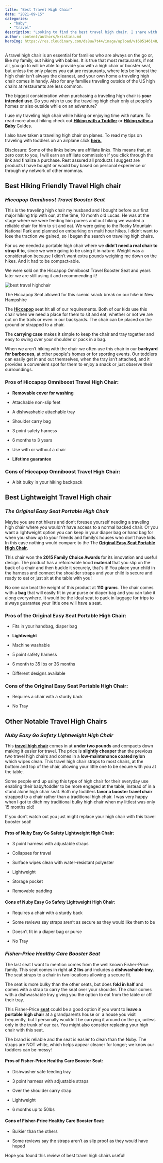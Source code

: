 ```yaml
---
title: "Best Travel High Chair"
date: "2021-09-15"
categories: 
  - "baby"
  - "travel"
description: "Looking to find the best travel high chair. I share with you my ultimate favorite travel high chair I use with my kids and runner ups!"
author: content/authors/kristina.md
heroImg: https://res.cloudinary.com/ds8uw7t44/image/upload/v1685146148/omniboost-travel-highchair.jpg
---
```


A travel high chair is an essential for families who are always on the go or, like my family, out hiking with babies. It is true that most restaurants, if not all, you go to will be able to provide you with a high chair or booster seat, but unless the only places you eat are restaurants, where lets be honest the high chair isn’t always the cleanest, and your own home a traveling high chair comes in handy. Also for any families traveling outside of the US high chairs at restaurants are less common.  

The biggest consideration when purchasing a traveling high chair is **your intended use**. Do you wish to use the traveling high chair only at people’s homes or also outside while on an adventure?

I use my traveling high chair while hiking or enjoying time with nature. To read more about hiking check out **[Hiking with a Toddler](https://allaboutmomma.com/equipment-needed-to-hike-with-your-toddler/)** or **[Hiking withe a Baby](https://allaboutmomma.com/hiking-with-you-baby-0-6-months/)** Guides.

I also have taken a traveling high chair on planes. To read my tips on traveling with toddlers on an airplane click [](https://allaboutmomma.com/tips-for-flying-with-toddlers/) **[here.](https://allaboutmomma.com/tips-for-flying-with-toddlers/)**

Disclosure: Some of the links below are affiliate links. This means that, at zero cost to you, I will earn an affiliate commission if you click through the link and finalize a purchase. Rest assured all products I suggest are products I have bought or would buy based on personal experience or through my network of other mommas.

## **Best Hiking Friendly Travel High chair**

### _Hiccapop Omniboost Travel Booster Seat_ 

<AffiliateLink affiliateSnippet="" button={false} image="" imageURL="//ws-na.amazon-adsystem.com/widgets/q?_encoding=UTF8&ASIN=B078K1W9B3&Format=_SL160_&ID=AsinImage&MarketPlace=US&ServiceVersion=20070822&WS=1&tag=allaboutmom06-20&language=en_US" linkURL="https://www.amazon.com/gp/product/B078K1W9B3?ie=UTF8&linkCode=li2&tag=allaboutmom06-20&linkId=1ff98dec10d2cbb28fffa7af70f1fe51&language=en_US&ref_=as_li_ss_il" />

This is the traveling high chair my husband and I bought before our first major hiking trip with our, at the time, 10 month old Lucas. He was at the stage where we were feeding him purees and out hiking we wanted a reliable chair for him to sit and eat. We were going to the Rocky Mountain National Park and planned on embarking on multi hour hikes. I didn’t want to lose the traction we gained, so I began the search on traveling high chairs. 

For us we needed a portable high chair where we **didn’t need a real chair to strap it to,** since we were going to be using it in nature. Weight was a consideration because I didn’t want extra pounds weighing me down on the hikes. And it had to be compact-able.

We were sold on the Hiccapop Omniboost Travel Booster Seat and years later we are still using it and recommending it!

![best travel highchair](https://res.cloudinary.com/ds8uw7t44/image/upload/v1685146148/omniboost-travel-highchair.jpg)

The Hiccapop Seat allowed for this scenic snack break on our hike in New Hampshire

The **[Hiccapop](https://www.amazon.com/gp/product/B078K1W9B3?ie=UTF8&linkCode=ll1&tag=allaboutmom06-20&linkId=d71426b0a899e09af1ed97529d943671&language=en_US&ref_=as_li_ss_tl)** [](https://www.amazon.com/gp/product/B078K1W9B3/ref=as_li_tl?ie=UTF8&camp=1789&creative=9325&creativeASIN=B078K1W9B3&linkCode=as2&tag=allaboutmomma-20&linkId=77a4e4dd98710df0bc86ba76ad169367) seat hit all of our requirements. Both of our kids use this chair when we need a place for them to sit and eat, whether or not we are out on the trails or even in our backyards. The chair can be placed on the ground or strapped to a chair.

The **carrying case** makes it simple to keep the chair and tray together and easy to swing over your shoulder or pack in a bag. 

When we aren’t hiking with the chair we often use this chair in our **backyard for barbecues**, at other people's homes or for sporting events. Our toddlers can easily get in and out themselves, when the tray isn’t attached, and it provides a convenient spot for them to enjoy a snack or just observe their surroundings. 

### Pros of Hiccapop Omniboost Travel High Chair:

- **Removable cover for washing**

- Attachable non-slip feet 

- A dishwashable attachable tray

- Shoulder carry bag

- 3 point safety harness

- 6 months to 3 years

- Use with or without a chair

- **Lifetime guarantee**

### Cons of Hiccapop Omniboost Travel High Chair:

- A bit bulky in your hiking backpack

## **Best Lightweight Travel High chair**

### _The Original Easy Seat Portable High Chair_

<AffiliateLink affiliateSnippet="" button={false} image="" imageURL="//ws-na.amazon-adsystem.com/widgets/q?_encoding=UTF8&ASIN=B0725Q8L6N&Format=_SL160_&ID=AsinImage&MarketPlace=US&ServiceVersion=20070822&WS=1&tag=allaboutmom06-20&language=en_US" linkURL="https://www.amazon.com/gp/product/B0725Q8L6N?ie=UTF8&linkCode=li2&tag=allaboutmom06-20&linkId=977f7c72958c6c0298b24b0e2ebbd7b4&language=en_US&ref_=as_li_ss_il" />

Maybe you are not hikers and don’t foresee yourself needing a traveling high chair where you wouldn’t have access to a normal backed chair. Or you want a lightweight option you can keep in your diaper bag or hand bag for when you show up to your friends and family’s houses who don’t have kids. In this case nothing would compare to the The [**Original Easy Seat Portable High Chair**](https://www.amazon.com/gp/product/B0725Q8L6N?ie=UTF8&linkCode=ll1&tag=allaboutmom06-20&linkId=dda626197156693a763238c38b31993c&language=en_US&ref_=as_li_ss_tl).

This chair won the **2015 Family Choice Awards** for its innovation and useful design. The product has a reforceable hood **material** that you slip on the back of a chair and then buckle it securely, that's it! You place your child in the harness and connect the shoulder straps and your child is secure and ready to eat or just sit at the table with you!

No one can beat the weight of this product at **110 grams**. The chair comes with a **bag** that will easily fit in your purse or diaper bag and you can take it along everywhere. It would be the ideal seat to pack in luggage for trips to always guarantee your little one will have a seat.

### Pros of the Original Easy Seat Portable High Chair: 

- Fits in your handbag, diaper bag

- **Lightweight**

- Machine washable

- 5 point safety harness

- 6 month to 35 lbs or 36 months

- Different designs available

### Cons of the Original Easy Seat Portable High Chair:  

- Requires a chair with a sturdy back

- No Tray 

## **Other Notable Travel High Chairs**

### _Nuby Easy Go Safety Lightweight High Chair_

<AffiliateLink affiliateSnippet="" button={false} image="" imageURL="//ws-na.amazon-adsystem.com/widgets/q?_encoding=UTF8&ASIN=B08Y6XLJQD&Format=_SL160_&ID=AsinImage&MarketPlace=US&ServiceVersion=20070822&WS=1&tag=allaboutmom06-20&language=en_US" linkURL="https://www.amazon.com/gp/product/B08Y6XLJQD?ie=UTF8&linkCode=li2&tag=allaboutmom06-20&linkId=2022487515c16618711d25d2fc1182b6&language=en_US&ref_=as_li_ss_il" />

This [**travel high chair**](https://www.amazon.com/gp/product/B08Y6XLJQD?ie=UTF8&linkCode=ll1&tag=allaboutmom06-20&linkId=367bcb8045676c010df684209faf7a3a&language=en_US&ref_=as_li_ss_tl) comes in at **under two pounds** and compacts down making it easier for travel. The price is **slightly cheaper** than the previous two travel high chairs and comes in a **low-maintenance coated nylon** which wipes clean. This travel high chair straps to most chairs, at the bottom and top of the chair, allowing your little one to be secure with you at the table. 

Some people end up using this type of high chair for their everyday use enabling their baby/toddler to be more engaged at the table, instead of in a stand alone high chair seat. Both my toddlers **favor a booster travel chair** strapped to a chair rather than a traditional high chair. I was very happy when I got to ditch my traditional bulky high chair when my littlest was only 15 months old! 

If you don’t watch out you just might replace your high chair with this travel booster seat!

#### Pros of Nuby Easy Go Safety Lightweight High Chair:

- 3 point harness with adjustable straps

- Collapses for travel

- Surface wipes clean with water-resistant polyester

- Lightweight

- Storage pocket

- Removable padding

#### Cons of Nuby Easy Go Safety Lightweight High Chair:

- Requires a chair with a sturdy back

- Some reviews say straps aren’t as secure as they would like them to be

- Doesn’t fit in a diaper bag or purse

- No Tray

### _Fisher-Price Healthy Care Booster Seat_

<AffiliateLink affiliateSnippet="" button={false} image="" imageURL="//ws-na.amazon-adsystem.com/widgets/q?_encoding=UTF8&ASIN=B014D4H754&Format=_SL160_&ID=AsinImage&MarketPlace=US&ServiceVersion=20070822&WS=1&tag=allaboutmom06-20&language=en_US" linkURL="https://www.amazon.com/gp/product/B014D4H754?ie=UTF8&linkCode=li2&tag=allaboutmom06-20&linkId=1beb11f5c97c03f79422b3a6775fe4ab&language=en_US&ref_=as_li_ss_il" />

The last seat I want to mention comes from the well known Fisher-Price family. This seat comes in right **at 2 lbs** and includes a **dishwashable tray**. The seat straps to a chair in two locations allowing a secure fit.

The seat is more bulky than the other seats, but does **fold in half** and comes with a strap to carry the seat over your shoulder. The chair comes with a dishwashable tray giving you the option to eat from the table or off their tray. 

This Fisher-Price [**seat**](https://www.amazon.com/gp/product/B014D4H754?ie=UTF8&linkCode=ll1&tag=allaboutmom06-20&linkId=40b5502f2f5416519eed8931b4cbde04&language=en_US&ref_=as_li_ss_tl) could be a good option if you want to **leave a portable high chair** at a grandparents house or  a house you visit frequently, but I personally wouldn’t be carrying it around on the go, unless only in the trunk of our car. You might also consider replacing your high chair with this seat. 

The brand is reliable and the seat is easier to clean than the Nuby. The straps are NOT white, which helps appear cleaner for longer; we know our toddlers can be messy!

<AffiliateLink affiliateSnippet="" button={false} image="" imageURL="//ws-na.amazon-adsystem.com/widgets/q?_encoding=UTF8&ASIN=B014D4H754&Format=_SL160_&ID=AsinImage&MarketPlace=US&ServiceVersion=20070822&WS=1&tag=allaboutmom06-20&language=en_US" linkURL="https://www.amazon.com/gp/product/B014D4H754?ie=UTF8&linkCode=li2&tag=allaboutmom06-20&linkId=a2b547a9772dcf9ba19105065c3f0efe&language=en_US&ref_=as_li_ss_il" />

#### Pros of Fisher-Price Healthy Care Booster Seat:

- Dishwasher safe feeding tray

- 3 point harness with adjustable straps

- Over the shoulder carry strap

- Lightweight

- 6 months up to 50lbs

#### Cons of Fisher-Price Healthy Care Booster Seat:

- Bulkier than the others

- Some reviews say the straps aren’t as slip proof as they would have hoped

Hope you found this review of best travel high chairs useful!
